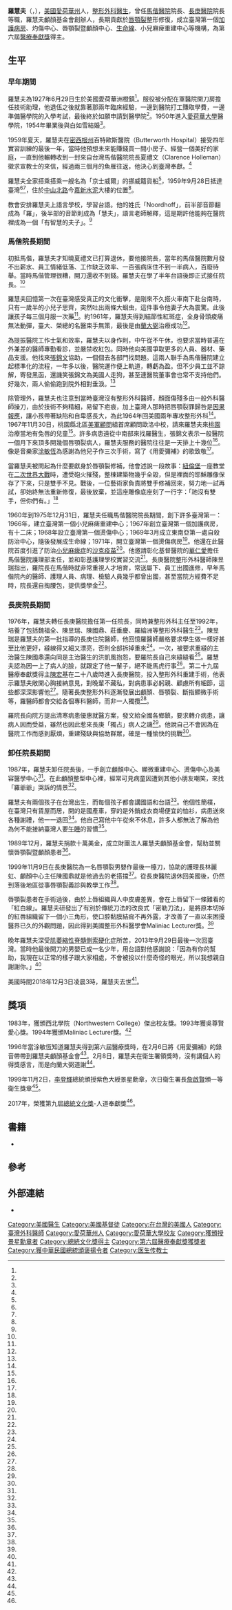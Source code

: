 {{Infobox person
| name          = 羅慧夫
| image         = File:Samuel_Noordhoff.jpg
| alt           = 200px
| caption       = 
| Sex = 男
| native_name   = Samuel Noordhoff
| birth_name    = 
| birth_date    =  {{birth date |1927|06|29}}
| birth_place   = {{US}}[[愛荷華州|愛荷華州]][[橙鎮_(愛荷華州)|橙鎮]]
| death_date    =  {{Death date and age|2018|12|3|1927|6|29}}
| death_place   = {{US}} 
| nationality   ={{US}} 
| other_names   = 
| education = [[愛荷華大學|愛荷華大學]][[醫學|醫學]][[博士|博士]]
| occupation    = 整型醫師
| years_active  = 
| known_for     = 
| notable_works = 
| religion      = 
| spouse=白如雪
| honours = 
* [[吳尊賢愛心獎|吳尊賢愛心獎]]（1993年）
* [[醫療奉獻獎|醫療奉獻獎]]（1996年）
* [[景星勳章|三等（紫色大綬）景星勳章]]（1999年）
* 一等衛生獎章（1999年）
* [[總統文化獎|總統文化獎]]（2017年）
| signature = Samuel Noordhoff signature.jpg
| signature_size = 120px
}}
'''羅慧夫'''（{{lang-en|Samuel Noordhoff}}，{{bd|1927年|6月29日|2018年|12月3日|catIdx=Noordhoff}}），[[美國|美國]][[愛荷華州|愛荷華州]]人，[[整形外科|整形外科]][[醫生|醫生]]，曾任[[馬偕醫院|馬偕醫院]]院長、[[長庚醫院|長庚醫院]]院長等職，羅慧夫顱顏基金會創辦人，長期貢獻於[[唇顎裂|唇顎裂]]整形修復，成立臺灣第一個[[加護病房|加護病房]]、灼傷中心、唇顎裂暨顱顏中心、[[生命線_(熱線)|生命線]]、小兒麻痺重建中心等機構，為第六屆[[醫療奉獻獎|醫療奉獻獎]]得主。

==生平==
===早年期間===
羅慧夫為1927年6月29日生於美國愛荷華洲橙鎮<ref name="江慧珺、林芳如"/>。服役被分配在軍醫院開刀房擔任技術助理，他退伍之後就靠著那兩年臨床經驗，一邊到醫院打工賺取學費，一邊準備醫學院的入學考試，最後終於如願申請到醫學院<ref name="廖宏霖"/>。1950年進入[[愛荷華大學|愛荷華大學]]醫學院，1954年畢業後與白如雪結婚<ref name="江慧珺、林芳如"/>。

1959年夏天，羅慧夫在[[密西根州|密西根州]]百特歐斯醫院（Butterworth Hospital）接受四年實習訓練的最後一年，當時他預想未來能賺錢買一間小房子、經營一個美好的家庭，一直到他輾轉收到一封來自台灣馬偕醫院院長夏禮文（Clarence Holleman）徵求宣教士的來信，經過兩三個月的魚雁往返，他決心到臺灣奉獻。<ref name="廖宏霖"/>

羅慧夫全家搭乘搭乘一艘名為「京士威爾」的挪威籍貨船<ref name="廖宏霖"/>，1959年9月28日抵達臺灣<ref name="江慧珺、林芳如"/><ref name="薛桂文1"/>，住於[[中山北路_(臺北市)|中山北路]]今[[嘉新水泥|嘉新水泥]]大樓的位置<ref name="羅慧夫"/>。

教會安排羅慧夫上語言學校，學習台語。他的姓氏「Noordhoff」，前半部音節翻成為「羅」，後半部的音節則成為「慧夫」，語言老師解釋，這是期許他能夠在醫院裡成為一個「有智慧的夫子」。<ref name="廖宏霖"/>

===馬偕院長期間===
初抵馬偕，羅慧夫才知曉夏禮文已打算退休，要他接院長，當年的馬偕醫院數月發不出薪水、員工情緒低落、工作缺乏效率、一百張病床住不到一半病人，百廢待舉。當時馬偕管理很糟，開刀還收不到錢。羅慧夫在學了半年台語後即正式接任院長。<ref name="薛桂文1"/>

羅慧夫回憶第一次在臺灣感受真正的文化衝擊，是剛來不久搭火車南下赴台南時，只有一歲半的小兒子思齊，突然吐出兩條大蛔虫，這件事令他妻子大為震驚。此後讓孩子每三個月服一次藥<ref name="羅慧夫"/>。約1961年，羅慧夫得到結節性紅斑症，全身骨頭痠痛無法動彈，臺大、榮總的名醫束手無策，最後是由[[蘭大弼|蘭大弼]]治療成功<ref name="張璨文"/>。

為提振醫院工作士氣和效率，羅慧夫以身作則，中午從不午休，也要求當時普遍在外兼差的醫師專勤看診，並嚴禁收紅包。同時他向美國爭取更多的人員、器材、藥品支援。他找來[[張錦文|張錦文]]協助，一個個去各部門找問題。這兩人聯手為馬偕醫院建立起標準化的流程，一年多以後，醫院運作便上軌道，轉虧為盈。但不少員工並不諒解，寄發黑函，還譏笑張錦文為美國人走狗，甚至連醫院董事會也常不支持他們。好幾次，兩人偷偷跑到院外相對垂淚。<ref name="薛桂文1"/>

除管理外，羅慧夫也注意到當時臺灣沒有整形外科醫師，顏面傷殘多由一般外科醫師操刀，由於技術不夠精細，易留下疤痕，加上臺灣人那時把唇顎裂罪歸咎是[[因果報應|因果報應]]，讓小孩帶著缺陷和自卑感長大，為此1964年回美國兩年專攻整形外科<ref name="薛桂文1"/>。1967年11月30日，桃園縣北區[[在台美軍|美軍顧問]]組首席顧問歐洛中校，請來羅慧夫來[[桃園縣|桃園]]治療當地有兔唇的兒童<ref name="1967-12-01"/>。許多病患遠從中南部來找羅醫生，張錦文表示一般醫院一個月下來頂多開幾個唇顎裂病人，羅慧夫服務的醫院往往是一天排上十幾位<ref name="薛桂文1"/>。像是音樂家[[涂敏恆|涂敏恆]]為感謝為他兒子作三次手術，寫了《用愛彌補》的歌致敬<ref name="薛桂文2"/>。

當羅慧夫被問起為什麼要獻身於唇顎裂修補，他會述說一段故事：[[紐倫堡|紐倫堡]]一座教堂在[[二次世界大戰|二次世界大戰]]時，遭受砲火摧殘，整棟建築物幾乎全毀，但是裡面的耶穌雕像保存了下來，只是雙手不見。戰後，一位藝術家負責將雙手修補回來，努力地一試再試，卻始終無法重新修復，最後放棄，並這座雕像底座刻了一行字：「祂沒有雙手，但你們有。」<ref name="廖宏霖"/>

1960年到1975年12月31日，羅慧夫任職馬偕醫院院長期間，創下許多臺灣第一：1966年，建立臺灣第一個小兒麻痺重建中心；1967年創立臺灣第一個加護病房，有十二床；1968年設立臺灣第一個燙傷中心；1969年3月成立東南亞第一處自殺防治中心，隨後發展成生命線；1971年，開立臺灣第一個燙傷病房<ref name="江慧珺、林芳如"/>。他還在此醫院首度引進了防治[[小兒麻痺症|小兒麻痺症]]的[[沙克疫苗|沙克疫苗]]<ref name="廖宏霖"/>。他邀請彰化基督醫院的[[華仁愛|華仁愛]]擔任馬偕醫院護理部主任，並和彰基護理學校實習交流<ref name="陳永興"/>。長庚醫院整形外科醫師陳昱瑞指出，羅院長在馬偕時就非常重視人才培育，常送屬下、員工出國進修，早年馬偕院內的醫師、護理人員、病理、檢驗人員幾乎都曾出國，甚至當院方經費不足時，院長還自掏腰包，提供獎學金<ref name="薛桂文1"/>。

===長庚院長期間===
1976年，羅慧夫轉任長庚醫院擔任第一任院長，同時兼整形外科主任至1992年，培養了包括魏福全、陳昱瑞、陳國鼎、莊垂慶、羅綸洲等整形外科醫生<ref name="江慧珺、林芳如"/>。陳昱瑞是羅慧夫的第一批指導的長庚住院醫師，他回憶羅醫師嚴格要求學生做一樣好甚至比他更好，縫線得又細又漂亮，否則全部拆掉重來<ref name="江慧珺、林芳如"/>。一次，被要求重縫的主治醫生陳國鼎還向同是主治醫生的洪凱風抱怨，要羅院長自己來縫縫看<ref name="廖宏霖"/>。羅慧夫認為因一上了病人的臉，就跟定了他一輩子，絕不能馬虎行事<ref name="薛桂文1"/>。第二十九屆醫療奉獻獎得主[[陳宏基|陳宏基]]在二十八歲時進入長庚醫院，投入整形外科重建手術，他表示羅慧夫敞開心胸接納意見，對晚輩不藏私，對病患事必躬親、顧慮所有細節，這些都深深影響他<ref name="趙容萱"/>。隨著長庚整形外科逐漸發展出顱顏、唇顎裂、斷指顯微手術等，羅醫師都會交給各個專科醫師，而非一人獨攬<ref name="江慧珺、林芳如"/>。

羅院長向院方提出清寒病患優惠就醫方案，發文給全國各鄉鎮，要求轉介病患，讓病人因而受益，雖然也因此惹來長庚「獨占」病人之譏<ref name="薛桂文1"/>。他說自己不會因為在醫院工作而感到厭煩，重建殘缺與協助群眾，確是一種愉快的挑戰<ref name="羅慧夫"/>。

===卸任院長期間===
1987年，羅慧夫卸任院長後，一手創立顱顏中心、顯微重建中心、燙傷中心及美容醫學中心<ref name="江慧珺、林芳如"/>。在此顱顏整型中心裡，經常可見病童因遭到其他小朋友嘲笑，來找「羅爺爺」哭訴的情景<ref name="姚淑燕"/>。

羅慧夫有兩個孩子在台灣出生，而每個孩子都會講國語和台語<ref name="羅慧夫"/>。他個性簡樸，在臺灣只有賃屋而居，開的是國產車，穿的是外銷成衣商場便宜的恤衫，病患送來各種謝禮，他一一退回<ref name="薛桂文1"/>。他自己寫他中午從來不休息，許多人都無法了解為他為何不能接納臺灣人要[[午睡|午睡]]的習慣<ref name="羅慧夫"/>。

1989年12月，羅慧夫捐款十萬美金，成立財團法人羅慧夫顱顏基金會，幫助並關懷唇顎裂暨顱顏患者<ref name="江慧珺、林芳如"/>。

1999年11月9日在長庚醫院為一名唇顎裂男嬰作最後一檯刀，協助的護理長林麗虹、顱顏中心主任陳國鼎就是他過去的老搭擋<ref name="廖宏霖"/>。從長庚醫院退休回美國後，仍然到落後地區從事唇顎裂義診與教學工作<ref name="江慧珺、林芳如"/>。

唇顎裂患者在手術過後，由於上唇組織與人中皮膚差異，會在上唇留下一條難看的「紅白線」。羅慧夫研發出了有別於傳統刀法的改良式「密勒刀法」，是將原本切掉的紅唇組織留下一個小三角形，使口腔黏膜結痂不再外露，才改善了一直以來困擾醫界已久的外觀問題，因此得到美國整形外科醫學會Maliniac Lecturer獎。<ref name="廖宏霖"/>

晚年羅慧夫深受[[肌萎縮性脊髓側索硬化症|肌萎縮性脊髓側索硬化症]]所苦，2013年9月29日最後一次回臺灣。當時他最後開刀的男嬰已成一名少年，用台語對他感謝說：「因為有你的幫助，我現在以正常的樣子跟大家相處，不會被投以什麼奇怪的眼光，所以我想親自謝謝你。」<ref name="廖宏霖"/>

美國時間2018年12月3日凌晨3時，羅慧夫去世<ref name="江慧珺、林芳如"/>。

==獎項==
1983年，獲頒西北學院（Northwestern College）傑出校友獎。1993年獲吳尊賢愛心獎。1994年獲頒Maliniac Lecturer獎。<ref name="江慧珺、林芳如"/>
 
1996年當涂敏恆知道羅慧夫得到第六屆醫療獎時，在2月6日將《用愛彌補》的錄音帶帶到羅慧夫顱顏基金會<ref name="薛桂文2"/>。2月8日，羅慧夫在衛生署領獎時，沒有講個人的得獎感言，而是向蘭大弼道謝<ref name="張璨文"/>。

1999年11月2日，[[李登輝|李登輝]]總統頒授紫色大綬景星勳章，次日衛生署長[[詹啟賢|詹啟賢]]頒一等衛生獎章<ref name="江慧珺、林芳如"/>。
  
2017年，榮獲第九屆[[總統文化獎|總統文化獎]]-人道奉獻獎<ref name="江慧珺、林芳如"/>。

==書籍==
*{{cite book|title=《愛，補人間殘缺：羅慧夫台灣行醫四十年》|author=梁玉芳|publisher=天下文化|date=2000-09-30|origyear=2000|isbn=957-621-744-X|pages=|ref={{sfnref|梁玉芳|2000}}|location=臺灣}}
{{portal box|人物|美國|台灣|醫學|基督教}}
==參考==
{{reflist|1|refs=
<ref name="陳永興">{{Cite news|url=https://www.peoplenews.tw/news/3e16f56f-8fb0-4963-a66d-4473bf387bbf|title=【人物】彰基護校校長 華仁愛（1909～2011）|author=陳永興|language=zh-tw|newspaper=《民報》|date=2021-05-22|accessdate=2021-09-04|archive-date=2021-09-04|archive-url=https://web.archive.org/web/20210904154151/https://www.peoplenews.tw/news/3e16f56f-8fb0-4963-a66d-4473bf387bbf|dead-url=no}}</ref>

<ref name="趙容萱">{{Cite news|url=https://health.udn.com/health/story/6001/4108509|title=第29屆醫療奉獻獎／陳宏基 重建手術 揚名國際|author=趙容萱|language=zh-tw|newspaper=《聯合報》|date=2019-10-17|accessdate=2020-03-17|archive-date=2020-10-29|archive-url=https://web.archive.org/web/20201029033942/https://health.udn.com/health/story/6001/4108509|dead-url=no}}</ref>

<ref name="廖宏霖">{{Cite news|url=https://opinion.udn.com/opinion/story/11664/3532854|title=有信仰的人——來自美國的醫師羅慧夫|author=廖宏霖|language=zh-tw|newspaper=《聯合報》|date=2013-12-05|accessdate=2020-03-17|archive-date=2021-03-01|archive-url=https://web.archive.org/web/20210301164704/https://opinion.udn.com/opinion/story/11664/3532854|dead-url=no}}</ref>

<ref name="江慧珺、林芳如">{{Cite news|url=https://tw.appledaily.com/new/realtime/20181204/1477844/|title=「整外之父」羅慧夫逝世　子弟醫憶師恩痛哭流涕|author=江慧珺、林芳如|language=zh-tw|newspaper=《蘋果日報》|date=2018-12-04|accessdate=2020-03-18}}</ref>

<ref name="1967-12-01">{{Cite news|url=|title=為缺嘴孩子治病 真個是口角春風 歐洛中校閒事管得好 桃園患者七人有福了|author=|language=zh-tw|newspaper=《聯合報》|date=1967-12-01|accessdate=}}</ref>

<ref name="姚淑燕">{{Cite news|url=|title=締造國內醫療史上多項“第一”紀錄的外國人 羅慧夫 願永遠守護唇顎裂病童|author=姚淑燕|language=zh-tw|newspaper=《民生報》|date=1991-04-11|accessdate=}}</ref>

<ref name="薛桂文1">{{Cite news|url=|title=在吾土吾鄉 《第六屆醫療奉獻獎得主素描》2 羅慧夫慧心巧手 彌補愛的容顏|author=薛桂文|language=zh-tw|newspaper=《民生報》|date=1996-01-28|accessdate=}}</ref>

<ref name="薛桂文2">{{Cite news|url=|title=羅慧夫用愛彌補人間缺陷 感念‘再造’恩情 唇顎裂兒家長涂敏恆製作歌曲表達心意|author=薛桂文|language=zh-tw|newspaper=《民生報》|date=1996-02-07|accessdate=}}</ref>

<ref name="張璨文">{{Cite news|url=|title=醫師有大愛杏林常春暖 醫療奉獻獎得主行醫事蹟充滿溫馨感人故事|author=張璨文|language=zh-tw|newspaper=《中國時報》|date=1996-02-09|accessdate=}}</ref>

<ref name="羅慧夫">{{Cite news|url=|title=我喜歡這個地方 樂為它奉獻 來台行醫二十五年感言|author=羅慧夫|language=zh-tw|newspaper=《民生報》|date=1984-12-06|accessdate=}}</ref>
}}

==外部連結==
{{wikiquote}}
*{{Official site|www.nncf.org|財團法人羅慧夫顱顏基金會}}
{{Authority control}}
{{DEFAULTSORT:Noordhoff, Samuel}}
[[Category:美國醫生|Category:美國醫生]]
[[Category:美國基督徒|Category:美國基督徒]]
[[Category:在台灣的美國人|Category:在台灣的美國人]]
[[Category:臺灣外科醫師|Category:臺灣外科醫師]]
[[Category:愛荷華州人|Category:愛荷華州人]]
[[Category:愛荷華大學校友|Category:愛荷華大學校友]]
[[Category:獲頒授景星勳章者|Category:獲頒授景星勳章者]]
[[Category:總統文化獎得主|Category:總統文化獎得主]]
[[Category:第六屆醫療奉獻獎獲獎者|Category:第六屆醫療奉獻獎獲獎者]]
[[Category:獲中華民國總統頒褒揚令者|Category:獲中華民國總統頒褒揚令者]]
[[Category:医生传教士|Category:医生传教士]]